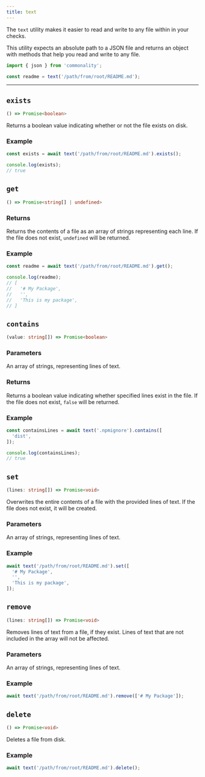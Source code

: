 ```yaml
---
title: text
---
```


The `text` utility makes it easier to read and write to any file within in your checks.

This utility expects an absolute path to a JSON file and returns an object with methods that help you read and write to any file.

```ts
import { json } from 'commonality';

const readme = text('/path/from/root/README.md');
```

---

## `exists`

```ts
() => Promise<boolean>
```

Returns a boolean value indicating whether or not the file exists on disk.

### Example

```ts
const exists = await text('/path/from/root/README.md').exists();

console.log(exists);
// true
```

## `get`

```ts
() => Promise<string[] | undefined>
```

### Returns

Returns the contents of a file as an array of strings representing each line. If the file does not exist, `undefined` will be returned.

### Example

```ts
const readme = await text('/path/from/root/README.md').get();

console.log(readme);
// [
//   '# My Package',
//   '',
//   'This is my package',
// ]
```

## `contains`

```ts
(value: string[]) => Promise<boolean>
```

### Parameters

<ResponseField name="value" type="string[]" required>
An array of strings, representing lines of text.
</ResponseField>

### Returns

Returns a boolean value indicating whether specified lines exist in the file. If the file does not exist, `false` will be returned.

### Example

````ts
const containsLines = await text('.npmignore').contains([
  'dist',
]);

console.log(containsLines);
// true
````

## `set`

```ts
(lines: string[]) => Promise<void>
```

Overwrites the entire contents of a file with the provided lines of text. If the file does not exist, it will be created.

### Parameters

<ResponseField name="lines" type="string[]" required>
An array of strings, representing lines of text.
</ResponseField>

### Example

```ts
await text('/path/from/root/README.md').set([
  '# My Package',
  '',
  'This is my package',
]);
```

## `remove`

```ts
(lines: string[]) => Promise<void>
```

Removes lines of text from a file, if they exist. Lines of text that are not included in the array will not be affected.

### Parameters

<ResponseField name="lines" type="string[]" required>
An array of strings, representing lines of text.
</ResponseField>

### Example

```ts
await text('/path/from/root/README.md').remove(['# My Package']);
```

## `delete`



```ts
() => Promise<void>
```

Deletes a file from disk.

### Example

```ts
await text('/path/from/root/README.md').delete();
```
